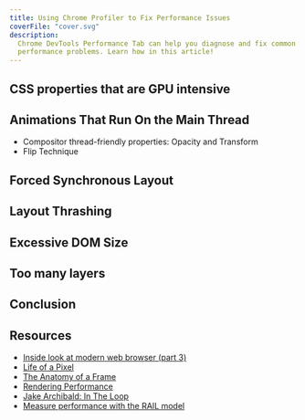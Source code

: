 ```yaml
---
title: Using Chrome Profiler to Fix Performance Issues
coverFile: "cover.svg"
description:
  Chrome DevTools Performance Tab can help you diagnose and fix common
  performance problems. Learn how in this article!
---
```


## CSS properties that are GPU intensive

## Animations That Run On the Main Thread

- Compositor thread-friendly properties: Opacity and Transform
- Flip Technique

## Forced Synchronous Layout

## Layout Thrashing

## Excessive DOM Size

## Too many layers

## Conclusion

## Resources

- [Inside look at modern web browser (part 3)](https://developer.chrome.com/blog/inside-browser-part3/)
- [Life of a Pixel](https://youtu.be/K2QHdgAKP-s)
- [The Anatomy of a Frame](https://aerotwist.com/blog/the-anatomy-of-a-frame/)
- [Rendering Performance](https://web.dev/rendering-performance/)
- [Jake Archibald: In The Loop](https://youtu.be/cCOL7MC4Pl0)
- [Measure performance with the RAIL model](https://web.dev/rail/)
